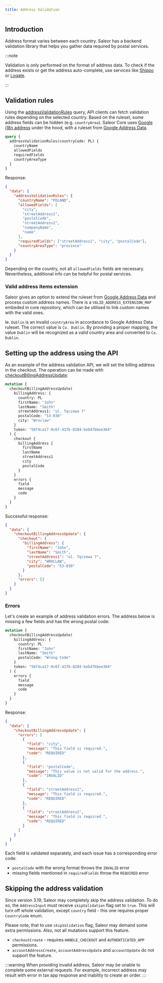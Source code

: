 ```yaml
---
title: Address Validation
---
```


## Introduction

Address format varies between each country. Saleor has a backend validation library that helps you gather data required by postal services.

:::note

Validation is only performed on the format of address data. To check if the address exists or get the address auto-complete, use services like [Shippo](https://goshippo.com/) or [Loqate](https://www.loqate.com/en-us/).

:::

## Validation rules

Using the [addressValidationRules](api-reference/users/queries/address-validation-rules.mdx) query, API clients can fetch validation rules depending on the selected country. Based on the ruleset, some address fields can be hidden (e.g. `countryArea`).
Saleor Core uses [Google i18n address](https://github.com/mirumee/google-i18n-address) under the hood, with a ruleset from [Google Address Data](https://chromium-i18n.appspot.com/ssl-address).

```graphql
query {
  addressValidationRules(countryCode: PL) {
    countryName
    allowedFields
    requiredFields
    countryAreaType
  }
}
```

Response:

```json
{
  "data": {
    "addressValidationRules": {
      "countryName": "POLAND",
      "allowedFields": [
        "city",
        "streetAddress1",
        "postalCode",
        "streetAddress2",
        "companyName",
        "name"
      ],
      "requiredFields": ["streetAddress1", "city", "postalCode"],
      "countryAreaType": "province"
    }
  }
}
```

Depending on the country, not all `allowedFields` fields are necessary. Nevertheless, additional info can be helpful for postal services.

### Valid address items extension

Saleor gives an option to extend the ruleset from [Google Address Data](https://chromium-i18n.appspot.com/ssl-address) and process custom address names.
There is a `VALID_ADDRESS_EXTENSION_MAP` embeded in core repository, which can be utilised to link custom names with the valid ones.

Ie. `Dublin` is an invalid `countryArea` in accordance to Google Address Data ruleset. The correct value is `Co. Dublin`. By providing
a proper mapping, the value `Dublin` will be recognized as a valid country area and converted to `Co. Dublin`.

## Setting up the address using the API

As an example of the address validation API, we will set the billing address in the checkout. The operation can be made with [checkoutBillingAddressUpdate](api-reference/checkout/mutations/checkout-billing-address-update.mdx):

```graphql
mutation {
  checkoutBillingAddressUpdate(
    billingAddress: {
      country: PL
      firstName: "John"
      lastName: "Smith"
      streetAddress1: "ul. Tęczowa 7"
      postalCode: "53-030"
      city: "Wroclaw"
    }
    token: "58f4ca17-9c6f-437b-8204-beb47bbee364"
  ) {
    checkout {
      billingAddress {
        firstName
        lastName
        streetAddress1
        city
        postalCode
      }
    }
    errors {
      field
      message
      code
    }
  }
}
```

Successful response:

```json
{
  "data": {
    "checkoutBillingAddressUpdate": {
      "checkout": {
        "billingAddress": {
          "firstName": "John",
          "lastName": "Smith",
          "streetAddress1": "ul. Tęczowa 7",
          "city": "WROCLAW",
          "postalCode": "53-030"
        }
      },
      "errors": []
    }
  }
}
```

### Errors

Let's create an example of address validation errors. The address below is missing a few fields and has the wrong postal code:

```graphql
mutation {
  checkoutBillingAddressUpdate(
    billingAddress: {
      country: PL
      firstName: "John"
      lastName: "Smith"
      postalCode: "Wrong Code"
    }
    token: "58f4ca17-9c6f-437b-8204-beb47bbee364"
  ) {
    errors {
      field
      message
      code
    }
  }
}
```

Response:

```json
{
  "data": {
    "checkoutBillingAddressUpdate": {
      "errors": [
        {
          "field": "city",
          "message": "This field is required.",
          "code": "REQUIRED"
        },
        {
          "field": "postalCode",
          "message": "This value is not valid for the address.",
          "code": "INVALID"
        },
        {
          "field": "streetAddress1",
          "message": "This field is required.",
          "code": "REQUIRED"
        },
        {
          "field": "streetAddress2",
          "message": "This field is required.",
          "code": "REQUIRED"
        }
      ]
    }
  }
}
```

Each field is validated separately, and each issue has a corresponding error code:

- `postalCode` with the wrong format throws the `INVALID` error
- missing fields mentioned in `requiredFields` throw the `REQUIRED` error

## Skipping the address validation

Since version 3.19, Saleor may completely skip the address validation. To do so, the `AddressInput` must receive `skipValidation` flag set to `true`.
This will turn off whole validation, except `country` field - this one requires proper `CountryCode` enum.

Please note, that to use `skipValidation` flag, Saleor may demand some extra permissions. Also, not all mutations support this feature.

- `checkoutCreate` - requires `HANDLE_CHECKOUT` and `AUTHENTICATED_APP` permissions.
- `accountAddressCreate`, `accountAddressUpdate` and `accountUpdate` do not support the feature.

:::warning
When providing invalid address, Saleor may be unable to complete some external requests.
For example, incorrect address may result with error in tax app response and inability to create an order.
:::
